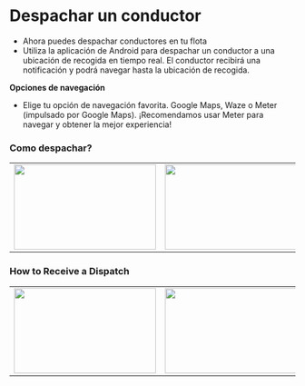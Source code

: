 
# Despachar un conductor

* Ahora puedes despachar conductores en tu flota
* Utiliza la aplicación de Android para despachar un conductor a una ubicación de recogida en tiempo real. El conductor recibirá una notificación y podrá navegar hasta la ubicación de recogida.

**Opciones de navegación**

* Elige tu opción de navegación favorita. Google Maps, Waze o Meter (impulsado por Google Maps). ¡Recomendamos usar Meter para navegar y obtener la mejor experiencia!



### Como despachar?
<table>
    <tr>
        <td>
            <Image src="https://www.meterapp.co/dispatch_demo/Screenshot_1708979381.png" width="250" height="150"
                   alt=""/>
        </td>
        <td>
            <Image src="https://www.meterapp.co/dispatch_demo/Screenshot_1708979394.png" width="250" height="150"
                   alt=""/>
        </td>
        <td>
            <Image src="https://www.meterapp.co/dispatch_demo/Screenshot_1708979525.png" width="250" height="150"
                   alt=""/>
        </td>
    </tr>
</table>

### How to Receive a Dispatch

<table>
    <tr>
        <td><Image src="https://www.meterapp.co/dispatch_demo/Screenshot_1708979405.png" width="250" height="150"
                   alt=""/></td>
        <td><Image src="https://www.meterapp.co/dispatch_demo/Screenshot_1708979412.png" width="250" height="150"
                   alt=""/></td>
        <td><Image src="https://www.meterapp.co/dispatch_demo/Screenshot_1708979497.png" width="250" height="150"
                   alt=""/></td>
        <td><Image src="https://www.meterapp.co/dispatch_demo/Screenshot_1708979522.png" width="250" height="150"
                   alt=""/></td>
    </tr>
</table>
